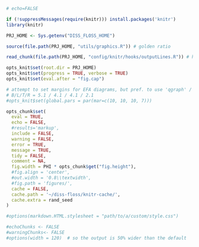 <!--- Global (project-wide) options for 'knitr' --->

```r
# echo=FALSE

if (!suppressMessages(require(knitr))) install.packages('knitr')
library(knitr)

PRJ_HOME <- Sys.getenv("DISS_FLOSS_HOME")

source(file.path(PRJ_HOME, "utils/graphics.R")) # golden ratio

read_chunk(file.path(PRJ_HOME, "config/knitr/hooks/outputLines.R")) # hook

opts_knit$set(root.dir = PRJ_HOME)
opts_knit$set(progress = TRUE, verbose = TRUE)
opts_knit$set(eval.after = "fig.cap")

# attempt to set margins for EFA diagrams, but pref. to use 'qgraph' / mar()
# B/L/T/R = 5.1 / 4.1 / 4.1 / 2.1
#opts_knit$set(global.pars = par(mar=c(10, 10, 10, 7)))
```


```r

opts_chunk$set(
  eval = TRUE,
  echo = FALSE,
  #results='markup',
  include = FALSE,
  warning = FALSE,
  error = TRUE,
  message = TRUE,
  tidy = FALSE,
  comment = NA,
  fig.width = PHI * opts_chunk$get("fig.height"),
  #fig.align = 'center',
  #out.width = '0.8\\textwidth',
  #fig.path = 'figures/',
  cache = FALSE,
  cache.path = '~/diss-floss/knitr-cache/',
  cache.extra = rand_seed
)

#options(markdown.HTML.stylesheet = "path/to/a/custom/style.css")

#echoChunks <- FALSE
#warningChunks<- FALSE
#options(width = 120)  # so the output is 50% wider than the default
```
